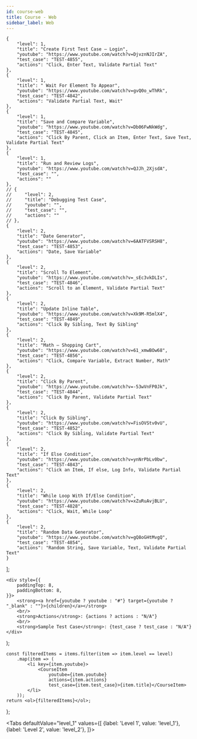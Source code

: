 ```yaml
---
id: course-web
title: Course - Web
sidebar_label: Web
---
```



    {
        "level": 1,
        "title": "Create First Test Case – Login",
        "youtube": "https://www.youtube.com/watch?v=DjvznNJIrZA",
        "test_case": "TEST-4855",
        "actions": "Click, Enter Text, Validate Partial Text"
    },
    {
        "level": 1,
        "title": " Wait For Element To Appear",
        "youtube": "https://www.youtube.com/watch?v=gvQ0o_wThRk",
        "test_case": "TEST-4842",
        "actions": "Validate Partial Text, Wait"
    },
    {
        "level": 1,
        "title": "Save and Compare Variable",
        "youtube": "https://www.youtube.com/watch?v=Db06FwNkWdg",
        "test_case": "TEST-4845",
        "actions": "Click By Parent, Click an Item, Enter Text, Save Text, Validate Partial Text"
    },
    {
        "level": 1,
        "title": "Run and Review Logs",
        "youtube": "https://www.youtube.com/watch?v=QJJh_2XjsdA",
        "test_case": "",
        "actions": ""
    },
    // {
    //     "level": 2,
    //     "title": "Debugging Test Case",
    //     "youtube": "",
    //     "test_case": "",
    //     "actions": ""
    // },
    {
        "level": 2,
        "title": "Date Generator",
        "youtube": "https://www.youtube.com/watch?v=6AATFVSRSH8",
        "test_case": "TEST-4853",
        "actions": "Date, Save Variable"
    },
    {
        "level": 2,
        "title": "Scroll To Element",
        "youtube": "https://www.youtube.com/watch?v=_sEc3vkDLIs",
        "test_case": "TEST-4846",
        "actions": "Scroll to an Element, Validate Partial Text"
    },
    {
        "level": 2,
        "title": "Update Inline Table",
        "youtube": "https://www.youtube.com/watch?v=Xk9M-R5mlX4",
        "test_case": "TEST-4849",
        "actions": "Click By Sibling, Text By Sibling"
    },
    {
        "level": 2,
        "title": "Math – Shopping Cart",
        "youtube": "https://www.youtube.com/watch?v=61_xmwBOw68",
        "test_case": "TEST-4856",
        "actions": "Click, Compare Variable, Extract Number, Math"
    },
    {
        "level": 2,
        "title": "Click By Parent",
        "youtube": "https://www.youtube.com/watch?v=-53wVnFP0Jk",
        "test_case": "TEST-4844",
        "actions": "Click By Parent, Validate Partial Text"
    },
    {
        "level": 2,
        "title": "Click By Sibling",
        "youtube": "https://www.youtube.com/watch?v=FisOVStv0vU",
        "test_case": "TEST-4852",
        "actions": "Click By Sibling, Validate Partial Text"
    },
    {
        "level": 2,
        "title": "If Else Condition",
        "youtube": "https://www.youtube.com/watch?v=ynNrPbLv0bw",
        "test_case": "TEST-4843",
        "actions": "Click an Item, If else, Log Info, Validate Partial Text"
    },
    {
        "level": 2,
        "title": "While Loop With If/Else Condition",
        "youtube": "https://www.youtube.com/watch?v=xZuRuAvjBLU",
        "test_case": "TEST-4828",
        "actions": "Click, Wait, While Loop"
    },
    {
        "level": 2,
        "title": "Random Data Generator",
        "youtube": "https://www.youtube.com/watch?v=gQ8oGHtMvgQ",
        "test_case": "TEST-4854",
        "actions": "Random String, Save Variable, Text, Validate Partial Text"
    }
];

    <div style={{
        paddingTop: 8,
        paddingBottom: 8,
    }}>
        <strong><a href={youtube ? youtube : "#"} target={youtube ? "_blank" : ""}>{children}</a></strong>
        <br/>
        <strong>Actions</strong>: {actions ? actions : "N/A"}
        <br/>
        <strong>Sample Test Case</strong>: {test_case ? test_case : "N/A"}
    </div>
);

    const filteredItems = items.filter(item => item.level == level)
        .map(item => (
            <li key={item.youtube}>
                <CourseItem
                    youtube={item.youtube}
                    actions={item.actions}
                    test_case={item.test_case}>{item.title}</CourseItem>
            </li>
        ));
    return <ol>{filteredItems}</ol>;
};

<Tabs
    defaultValue="level_1"
    values={[
        {label: 'Level 1', value: 'level_1'},
        {label: 'Level 2', value: 'level_2'},
    ]}>
    <TabItem value="level_1"><CourseLevel level={1}/></TabItem>
    <TabItem value="level_2"><CourseLevel level={2}/></TabItem>
</Tabs>
